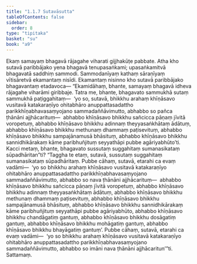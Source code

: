 ```yaml
---
title: "1.1.7 Sutavāsutta"
tableOfContents: false
sidebar:
  order: 8
type: "tipitaka"
basket: "su"
book: "a9"
---
```



<DynamicBreadcrumb />

<Division number="7" book="a9">

<Paragraph number="72" book="a9">
Ekaṃ samayaṃ bhagavā rājagahe viharati gijjhakūṭe pabbate. Atha kho sutavā paribbājako yena bhagavā tenupasaṅkami; upasaṅkamitvā bhagavatā saddhiṃ sammodi. Sammodanīyaṃ kathaṃ sāraṇīyaṃ vītisāretvā ekamantaṃ nisīdi. Ekamantaṃ nisinno kho sutavā paribbājako bhagavantaṃ etadavoca—
</Paragraph>

<Paragraph number="73" book="a9">
“Ekamidāhaṃ, bhante, samayaṃ bhagavā idheva rājagahe viharāmi giribbaje. Tatra me, bhante, bhagavato sammukhā sutaṃ sammukhā paṭiggahitaṃ—  ‘yo so, sutavā, bhikkhu arahaṃ khīṇāsavo vusitavā katakaraṇīyo ohitabhāro anuppattasadattho parikkhīṇabhavasaṃyojano sammadaññāvimutto, abhabbo so pañca ṭhānāni ajjhācarituṃ—  abhabbo khīṇāsavo bhikkhu sañcicca pāṇaṃ jīvitā voropetuṃ, abhabbo khīṇāsavo bhikkhu adinnaṃ theyyasaṅkhātaṃ ādātuṃ, abhabbo khīṇāsavo bhikkhu methunaṃ dhammaṃ paṭisevituṃ, abhabbo khīṇāsavo bhikkhu sampajānamusā bhāsituṃ, abhabbo khīṇāsavo bhikkhu sannidhikārakaṃ kāme paribhuñjituṃ seyyathāpi pubbe agāriyabhūto’ti. Kacci metaṃ, bhante, bhagavato sussutaṃ suggahitaṃ sumanasikataṃ sūpadhāritan”ti?
</Paragraph>

<Paragraph number="74" book="a9">
“Taggha te etaṃ, sutavā, sussutaṃ suggahitaṃ sumanasikataṃ sūpadhāritaṃ. Pubbe cāhaṃ, sutavā, etarahi ca evaṃ vadāmi—  ‘yo so bhikkhu arahaṃ khīṇāsavo vusitavā katakaraṇīyo ohitabhāro anuppattasadattho parikkhīṇabhavasaṃyojano sammadaññāvimutto, abhabbo so nava ṭhānāni ajjhācarituṃ—  abhabbo khīṇāsavo bhikkhu sañcicca pāṇaṃ jīvitā voropetuṃ, abhabbo khīṇāsavo bhikkhu adinnaṃ theyyasaṅkhātaṃ ādātuṃ, abhabbo khīṇāsavo bhikkhu methunaṃ dhammaṃ paṭisevituṃ, abhabbo khīṇāsavo bhikkhu sampajānamusā bhāsituṃ, abhabbo khīṇāsavo bhikkhu sannidhikārakaṃ kāme paribhuñjituṃ seyyathāpi pubbe agāriyabhūto, abhabbo khīṇāsavo bhikkhu chandāgatiṃ gantuṃ, abhabbo khīṇāsavo bhikkhu dosāgatiṃ gantuṃ, abhabbo khīṇāsavo bhikkhu mohāgatiṃ gantuṃ, abhabbo khīṇāsavo bhikkhu bhayāgatiṃ gantuṃ’. Pubbe cāhaṃ, sutavā, etarahi ca evaṃ vadāmi—  ‘yo so bhikkhu arahaṃ khīṇāsavo vusitavā katakaraṇīyo ohitabhāro anuppattasadattho parikkhīṇabhavasaṃyojano sammadaññāvimutto, abhabbo so imāni nava ṭhānāni ajjhācaritun’”ti.

</Paragraph>
</Division>

<Paragraph number="75" type="center" book="a9">
Sattamaṃ.
</Paragraph>